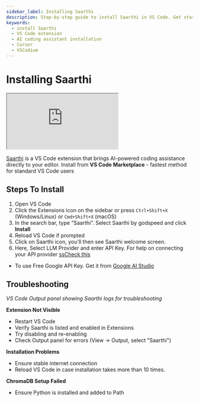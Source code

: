 ```yaml
---
sidebar_label: Installing Saarthi
description: Step-by-step guide to install Saarthi in VS Code. Get started with AI-powered coding in minutes.
keywords:
  - install Saarthi
  - VS Code extension
  - AI coding assistant installation
  - Cursor
  - VSCodium
---
```


# Installing Saarthi
<div style={{ position: 'relative', paddingBottom: '56.25%', height: 0, overflow: 'hidden' }}>
  <iframe
    src="https://www.youtube.com/embed/QFXn8Xv1gLY?si=VdodMDS1rUqLZOHk"
    style={{
      position: 'absolute',
      top: 0,
      left: 0,
      width: '90%',
      height: '90%',
    }}
    frameBorder="1"
    allow="autoplay; encrypted-media" allowFullScreen></iframe>
</div>



<SaarthiIcon /> [Saarthi](https://marketplace.visualstudio.com/items?itemName=godspeed-systems.saarthi) is a VS Code extension that brings AI-powered coding assistance directly to your editor. Install from
**VS Code Marketplace** - fastest method for standard VS Code users

<!--
Saarthi uses Python to enable its advanced AI and framework-level features (like RAG-based querying, local agents, and the MCP server).
### What You Need to Do:
1. **Check if Python is installed**
   Run this in your terminal:
   ```bash
   python --version
   ```
2. **If not installed**, download and install Python from the official website:
   👉 [Download Python](https://www.python.org/downloads/)
3. **Important**:
   During installation, **make sure to check the box**:
   > ✅ **Add Python to PATH**
---
:::tip
Without Python, the installation of Saarthi and its components like the **rag-node MCP server** will not work.
:::
![Installing Saarthi](/img/installing/installing.png)
-->

## Steps To Install

1. Open VS Code
2. Click the Extensions icon on the sidebar or press `Ctrl+Shift+X` (Windows/Linux) or `Cmd+Shift+X` (macOS)
3. In the search bar, type “Saarthi”.  Select <SaarthiIcon/> Saarthi by godspeed and click **Install**
4. Reload VS Code if prompted
5. Click on Saarthi icon, you'll then see Saarthi welcome screen.
5. Here, Select LLM Provider and enter API Key. For help on connecting your API provider [ssCheck this](/docs/saarthi/getting-started/connecting-api-provider)
- To use Free Google API Key. Get it from [Google AI Studio](https://aistudio.google.com/app/apikey)

## Troubleshooting

*VS Code Output panel showing Saarthi logs for troubleshooting*

**Extension Not Visible**
* Restart VS Code
* Verify Saarthi is listed and enabled in Extensions
* Try disabling and re-enabling
* Check Output panel for errors (View → Output, select "Saarthi")

**Installation Problems**
* Ensure stable internet connection
* Reload VS Code in case installation takes more than 10 times.

**ChromaDB Setup Failed**
* Ensure Python is installed and added to Path

